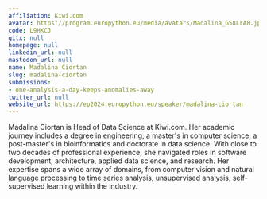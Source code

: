```yaml
---
affiliation: Kiwi.com
avatar: https://program.europython.eu/media/avatars/Madalina_G58LrA8.jpg
code: L9HKCJ
gitx: null
homepage: null
linkedin_url: null
mastodon_url: null
name: Madalina Ciortan
slug: madalina-ciortan
submissions:
- one-analysis-a-day-keeps-anomalies-away
twitter_url: null
website_url: https://ep2024.europython.eu/speaker/madalina-ciortan
---
```


Madalina Ciortan is Head of Data Science at Kiwi.com. Her academic journey includes a degree in engineering, a master's in computer science, a post-master's in bioinformatics and doctorate in data science. With close to two decades of professional experience, she navigated roles in software development, architecture, applied data science, and research. Her expertise spans a wide array of domains, from computer vision and natural language processing to time series analysis, unsupervised analysis, self-supervised learning within the industry.
